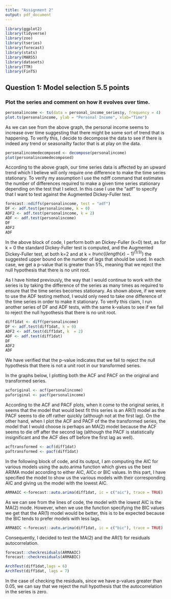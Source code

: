```yaml
---
title: "Assignment 2"
output: pdf_document
---
```


```r
library(ggplot2)
library(tidyverse)
library(zoo)
library(tseries)
library(forecast)
library(stats)
library(MARSS)
library(datasets)
library(TTR)
library(FinTS)
```

## Question 1: Model selection 5.5 points

### Plot the series and comment on how it evolves over time.

```r
personalincome <- ts(data = personal_income_series$y, frequency = 4)
plot.ts(personalincome, ylab = "Personal Income", xlab="Time")
```

As we can see from the above graph, the personal income seems to increase over time suggesting that there might be some sort of trend that is happening. To verify this, I decide to decompose the data to see if there is indeed any trend or seasonailty factor that is at play on the data. 

```r
personalincomedecomposed <- decompose(personalincome)
plot(personalincomedecomposed)
```

According to the above graph, our time series data is affected by an upward trend which I believe will only require one difference to make the time series stationary. To verify my assumption I use the ndiff command that estimates the number of differences required to make a given time series stationary depending on the test that I select. In this case I use the "adf" to specify that I want to test against the Augmented Dickey-Fuller test. 


```r
forecast::ndiffs(personalincome, test = "adf")
DF <- adf.test(personalincome, k = 0)
ADF2 <- adf.test(personalincome, k = 2)
ADF <- adf.test(personalincome)
DF
ADF2
ADF

```
In the above block of code, I perform both an Dickey-Fuller (k=0) test, as for k = 0 the standard Dickey-Fuller test is computed, and the Augmented Dickey-Fuller test, at both k=2 and at k = $trunc((length(x)-1)^(1/3))$ the suggested upper bound on the number of lags that should be used. In each case, we get a p-value that is greater than 5%, meaning that we reject the null hypothesis that there is no unit root. 

As I have hinted previously, the way that I would continue to work with the series is by taking the difference of the series as many times as required to ensure that the time series becomes stationary. As shown above, if we were to use the ADF testing method, I would only need to take one difference of the time series in order to make it stationary. To verify this claim, I run another series of DF and ADF tests, with the same k-values to see if we fail to reject the null hypothesis that there is no unit root.


```r
diff1dat <- diff(personalincome)
DF <- adf.test(diff1dat, k = 0)
ADF2 <- adf.test(diff1dat, k  = 2)
ADF <- adf.test(diff1dat)
DF
ADF2
ADF
```
We have verified that the p-value indicates that we fail to reject the null hypothesis that there is not a unit root in our transformed series. 

In the graphs below, I plotting both the ACF and PACF on the original and transformed series. 

```r
acforiginal <- acf(personalincome)
paforiginal <- pacf(personalincome)
```
According to the ACF and PACF plots, when it come to the original series, it seems that the model that would best fit this series is an AR(1) model as the PACF seems to die off rather quickly (although not at the first lag). On the other hand, when I plot the ACF and PACF of the the transformed series, the model that I would choose is perhaps an MA(2) model because the ACF seems to die off after the second lag (although the PACF is statistically insignificant and the ACF dies off before the first lag as well).

```r
acftransformed <- acf(diff1dat)
paftransformed <- pacf(diff1dat)
```

In the following block of code, and its output, I am computing the AIC for various models using the auto.arima function which gives us the best ARIMA model according to either AIC, AICc or BIC values. In this part, I have specified the model to show us the various models with their corresponding AIC and giving us the model with the lowest AIC.

```r
ARMAAIC <-forecast::auto.arima(diff1dat, ic = c("aic"), trace = TRUE)
```

As we can see from the lines of code, the model with the lowest AIC is the MA(2) mode. However, when we use the function specifying the BIC values we get that the AR(1) model would be better, this is to be expected because the BIC tends to prefer models with less lags.

```r
ARMABIC <-forecast::auto.arima(diff1dat, ic = c("bic"), trace = TRUE)
```

Consequently, I decided to test the MA(2) and the AR(1) for residuals autocorrelation. 

```r
forecast::checkresiduals(ARMAAIC)
forecast::checkresiduals(ARMABIC)

ArchTest(diff1dat,lags = 6)
ArchTest(diff1dat, lags = 7)
```

In the case of checking the residuals, since we have p-values greater than 0.05, we can say that we reject the null hypothesis that the autocorrelation in the series is zero.   
